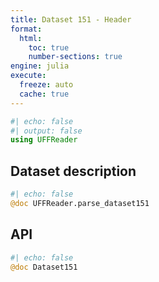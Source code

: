 ```yaml
---
title: Dataset 151 - Header
format:
  html:
    toc: true
    number-sections: true
engine: julia
execute:
  freeze: auto
  cache: true
---
```


```julia
#| echo: false
#| output: false
using UFFReader
```

## Dataset description

```julia
#| echo: false
@doc UFFReader.parse_dataset151
```

## API

::: {.api}
```julia
#| echo: false
@doc Dataset151
```
:::
